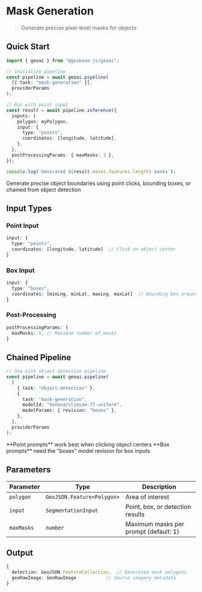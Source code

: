 
# Mask Generation

> Generate precise pixel-level masks for objects

<VideoEmbed
  src="https://geobase-docs.s3.amazonaws.com/geobase-ai-assets/mask-generation.mp4"
  title="Mask Generation Demo"
/>

## Quick Start

```typescript
import { geoai } from "@geobase-js/geoai";

// Initialize pipeline
const pipeline = await geoai.pipeline(
  [{ task: "mask-generation" }],
  providerParams
);

// Run with point input
const result = await pipeline.inference({
  inputs: {
    polygon: myPolygon,
    input: {
      type: "points",
      coordinates: [longitude, latitude],
    },
  },
  postProcessingParams: { maxMasks: 3 },
});

console.log(`Generated ${result.masks.features.length} masks`);
```

<Callout type="info" emoji="🎯">
  Generate precise object boundaries using point clicks, bounding boxes, or
  chained from object detection
</Callout>

## Input Types

### Point Input

```typescript
input: {
  type: "points",
  coordinates: [longitude, latitude]  // Click on object center
}
```

### Box Input

```typescript
input: {
  type: "boxes",
  coordinates: [minLng, minLat, maxLng, maxLat]  // Bounding box around object
}
```

### Post-Processing

```typescript
postProcessingParams: {
  maxMasks: 1; // Maximum number of masks
}
```

## Chained Pipeline

```typescript
// Use with object detection pipeline
const pipeline = await geoai.pipeline(
  [
    { task: "object-detection" },
    {
      task: "mask-generation",
      modelId: "Xenova/slimsam-77-uniform",
      modelParams: { revision: "boxes" },
    },
  ],
  providerParams
);
```

<Callout type="default" emoji="💡">
  **Point prompts** work best when clicking object centers **Box prompts** need
  the "boxes" model revision for box inputs
</Callout>

## Parameters

| Parameter  | Type                       | Description                           |
| ---------- | -------------------------- | ------------------------------------- |
| `polygon`  | `GeoJSON.Feature<Polygon>` | Area of interest                      |
| `input`    | `SegmentationInput`        | Point, box, or detection results      |
| `maxMasks` | `number`                   | Maximum masks per prompt (default: 1) |

## Output

```typescript
{
  detection: GeoJSON.FeatureCollection,  // Generated mask polygons
  geoRawImage: GeoRawImage           // Source imagery metadata
}
```
